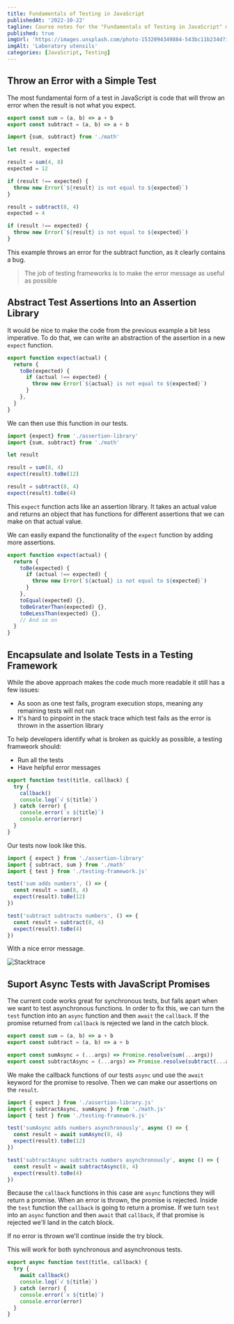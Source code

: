 ```yaml
---
title: Fundamentals of Testing in JavaScript
publishedAt: '2022-10-22'
tagline: Course notes for the "Fundamentals of Testing in JavaScript" module of the Testing Javascript course by Kent C. Dodds
published: true
imgUrl: 'https://images.unsplash.com/photo-1532094349884-543bc11b234d?ixlib=rb-4.0.3&ixid=MnwxMjA3fDB8MHxwaG90by1wYWdlfHx8fGVufDB8fHx8&auto=format&fit=crop&w=1470&q=80'
imgAlt: 'Laboratory utensils'
categories: [JavaScript, Testing]
---
```


## Throw an Error with a Simple Test

The most fundamental form of a test in JavaScript is code that will throw an error when the result is not what you expect.

```js:math.js
export const sum = (a, b) => a + b
export const subtract = (a, b) => a + b
```

```js:test.js
import {sum, subtract} from './math'

let result, expected

result = sum(4, 8)
expected = 12

if (result !== expected) {
  throw new Error(`${result} is not equal to ${expected}`)
}

result = subtract(8, 4)
expected = 4

if (result !== expected) {
  throw new Error(`${result} is not equal to ${expected}`)
}
```

This example throws an error for the subtract function, as it clearly contains a bug.

> The job of testing frameworks is to make the error message as useful as possible

## Abstract Test Assertions Into an Assertion Library

It would be nice to make the code from the previous example a bit less imperative. To do that, we can write an abstraction of the assertion in a new `expect` function.

```js:assertion-library.js
export function expect(actual) {
  return {
    toBe(expected) {
      if (actual !== expected) {
        throw new Error(`${actual} is not equal to ${expected}`)
      }
    },
  }
}
```

We can then use this function in our tests.

```js:test.js
import {expect} from './assertion-library'
import {sum, subtract} from './math'

let result

result = sum(8, 4)
expect(result).toBe(12)

result = subtract(8, 4)
expect(result).toBe(4)
```

This `expect` function acts like an assertion library. It takes an actual value and returns an object that has functions for different assertions that we can make on that actual value.

We can easily expand the functionality of the `expect` function by adding more assertions.

```js:assertion-library.js
export function expect(actual) {
  return {
    toBe(expected) {
      if (actual !== expected) {
        throw new Error(`${actual} is not equal to ${expected}`)
      }
    },
    toEqual(expected) {},
    toBeGraterThan(expected) {},
    toBeLessThan(expected) {},
    // And so on
  }
}
```

## Encapsulate and Isolate Tests in a Testing Framework

While the above approach makes the code much more readable it still has a few issues:

- As soon as one test fails, program execution stops, meaning any remaining tests will not run
- It's hard to pinpoint in the stack trace which test fails as the error is thrown in the assertion library

To help developers identify what is broken as quickly as possible, a testing framweork should:

- Run all the tests
- Have helpful error messages

```js:testing-framework.js
export function test(title, callback) {
  try {
    callback()
    console.log(`√ ${title}`)
  } catch (error) {
    console.error(`x ${title}`)
    console.error(error)
  }
}
```

Our tests now look like this.

```js:test.js
import { expect } from './assertion-library'
import { subtract, sum } from './math'
import { test } from './testing-framework.js'

test('sum adds numbers', () => {
  const result = sum(8, 4)
  expect(result).toBe(12)
})

test('subtract subtracts numbers', () => {
  const result = subtract(8, 4)
  expect(result).toBe(4)
})
```

With a nice error message.

![Stacktrace](/stacktrace.png)

## Suport Async Tests with JavaScript Promises

The current code works great for synchronous tests, but falls apart when we want to test asynchronous functions. In order to fix this, we can turn the `test` function into an `async` function and then `await` the `callback`. If the promise returned from `callback` is rejected we land in the catch block.

```js:math.js
export const sum = (a, b) => a + b
export const subtract = (a, b) => a + b

export const sumAsync = (...args) => Promise.resolve(sum(...args))
export const subtractAsync = (...args) => Promise.resolve(subtract(...args))
```

We make the callback functions of our tests `async` und use the `await` keyword for the promise to resolve. Then we can make our assertions on the `result`.

```js:test.js
import { expect } from './assertion-library.js'
import { subtractAsync, sumAsync } from './math.js'
import { test } from './testing-framework.js'

test('sumAsync adds numbers asynchronously', async () => {
  const result = await sumAsync(8, 4)
  expect(result).toBe(12)
})

test('subtractAsync subtracts numbers asynchronously', async () => {
  const result = await subtractAsync(8, 4)
  expect(result).toBe(4)
})
```

Because the `callback` functions in this case are `async` functions they will return a promise. When an error is thrown, the promise is rejected. Inside the `test` function the `callback` is going to return a promise. If we turn `test` into an `async` function and then `await` that `callback`, if that promise is rejected we'll land in the catch block.

If no error is thrown we'll continue inside the try block.

This will work for both synchronous and asynchronous tests.

```js:testing-framework.js
export async function test(title, callback) {
  try {
    await callback()
    console.log(`√ ${title}`)
  } catch (error) {
    console.error(`x ${title}`)
    console.error(error)
  }
}
```
